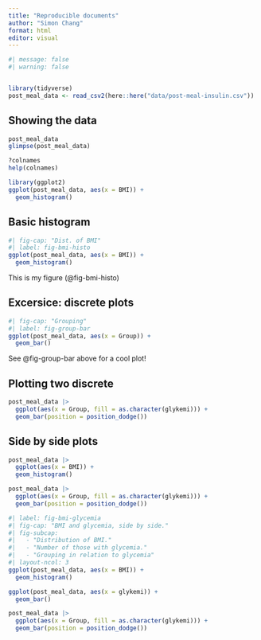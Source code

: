 ```yaml
---
title: "Reproducible documents"
author: "Simon Chang"
format: html
editor: visual
---
```


```r
#| message: false
#| warning: false


library(tidyverse)
post_meal_data <- read_csv2(here::here("data/post-meal-insulin.csv"))
```


## Showing the data

```r
post_meal_data
glimpse(post_meal_data)
```

```r
?colnames
help(colnames)
```

```r
library(ggplot2)
ggplot(post_meal_data, aes(x = BMI)) +
  geom_histogram()
```
## Basic histogram

```r
#| fig-cap: "Dist. of BMI"
#| label: fig-bmi-histo
ggplot(post_meal_data, aes(x = BMI)) +
  geom_histogram()
```
This is my figure (@fig-bmi-histo)

## Excersice: discrete plots
```r
#| fig-cap: "Grouping"
#| label: fig-group-bar
ggplot(post_meal_data, aes(x = Group)) +
  geom_bar()
```

See @fig-group-bar above for a cool plot!

## Plotting two discrete

```r
post_meal_data |>
  ggplot(aes(x = Group, fill = as.character(glykemi))) +
  geom_bar(position = position_dodge())
```

## Side by side plots

```r
post_meal_data |>
  ggplot(aes(x = BMI)) +
  geom_histogram()
```
```r
post_meal_data |>
  ggplot(aes(x = Group, fill = as.character(glykemi))) +
  geom_bar(position = position_dodge())
```
```r
#| label: fig-bmi-glycemia
#| fig-cap: "BMI and glycemia, side by side."
#| fig-subcap:
#|   - "Distribution of BMI."
#|   - "Number of those with glycemia."
#|   - "Grouping in relation to glycemia"
#| layout-ncol: 3
ggplot(post_meal_data, aes(x = BMI)) +
  geom_histogram()

ggplot(post_meal_data, aes(x = glykemi)) +
  geom_bar()

post_meal_data |>
  ggplot(aes(x = Group, fill = as.character(glykemi))) +
  geom_bar(position = position_dodge())
```
